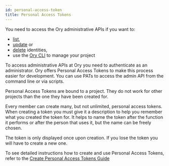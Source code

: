 ```yaml
---
id: personal-access-token
title: Personal Access Tokens
---
```


You need to access the Ory administrative APIs if you want to:

- [list](../cli/ory-identities-list.md),
- [update](../cli/ory-identities-get.md) or
- [delete](../cli/ory-identities-delete.md) identities,
- use the [Ory CLI](../guides/ory-cli-install-use.mdx) to manage your project

To access administrative APIs at Ory you need to authenticate as an
administrator. Ory offers Personal Access Tokens to make this process easier for
development. You can use PATs to access the admin API from the command line or
via scripts.

Personal Access Tokens are bound to a project. They do not work for other
projects than the one they have been created for.

Every member can create many, but not unlimited, personal access tokens. When
creating a token you must give it a description to help you remember what you
created the token for. It helps to name the token after the function it performs
or after the person that uses it, but the name can be freely chosen.

The token is only displayed once upon creation. If you lose the token you will
have to create a new one.

To see detailed instructions how to create and use Personal Access Tokens, refer
to the
[Create Personal Access Tokens Guide](../guides/create-personal-access-token.mdx)
